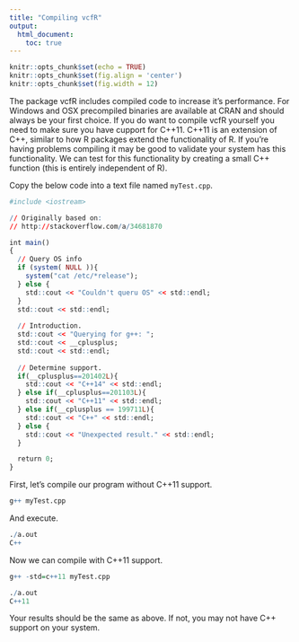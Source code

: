 ```yaml
---
title: "Compiling vcfR"
output:
  html_document:
    toc: true
---
```



```r
knitr::opts_chunk$set(echo = TRUE)
knitr::opts_chunk$set(fig.align = 'center')
knitr::opts_chunk$set(fig.width = 12)
```


The package vcfR includes compiled code to increase it's performance.
For Windows and OSX precompiled binaries are available at CRAN and should always be your first choice.
If you do want to compile vcfR yourself you need to make sure you have cupport for C++11.
C++11 is an extension of C++, similar to how R packages extend the functionality of R.
If you're having problems compiling it may be good to validate your system has this functionality.
We can test for this functionality by creating a small C++ function (this is entirely independent of R).


Copy the below code into a text file named `myTest.cpp`.


```r
#include <iostream>

// Originally based on:
// http://stackoverflow.com/a/34681870

int main()
{
  // Query OS info
  if (system( NULL )){
    system("cat /etc/*release");
  } else {
    std::cout << "Couldn't queru OS" << std::endl;
  }
  std::cout << std::endl;
  
  // Introduction.
  std::cout << "Querying for g++: ";
  std::cout << __cplusplus;
  std::cout << std::endl;
  
  // Determine support.
  if(__cplusplus==201402L){
    std::cout << "C++14" << std::endl;
  } else if(__cplusplus==201103L){
    std::cout << "C++11" << std::endl;
  } else if(__cplusplus == 199711L){
    std::cout << "C++" << std::endl;
  } else {
    std::cout << "Unexpected result." << std::endl;
  }

  return 0;
}
```


First, let's compile our program without C++11 support.


```r
g++ myTest.cpp
```

And execute.

```r
./a.out
C++
```

Now we can compile with C++11 support.

```r
g++ -std=c++11 myTest.cpp 
```


```r
./a.out
C++11
```


Your results should be the same as above.
If not, you may not have C++ support on your system.

